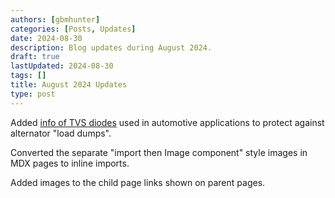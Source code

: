 ```yaml
---
authors: [gbmhunter]
categories: [Posts, Updates]
date: 2024-08-30
description: Blog updates during August 2024.
draft: true
lastUpdated: 2024-08-30
tags: []
title: August 2024 Updates
type: post
---
```


Added [info of TVS diodes]() used in automotive applications to protect against alternator "load dumps".

Converted the separate "import then Image component" style images in MDX pages to inline imports.

Added images to the child page links shown on parent pages.
